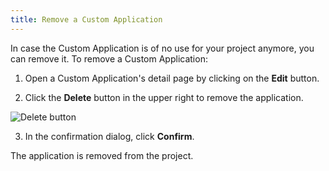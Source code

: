 ```yaml
---
title: Remove a Custom Application
---
```


In case the Custom Application is of no use for your project anymore, you can remove it. To remove a Custom Application:

1. Open a Custom Application's detail page by clicking on the **Edit** button.

2. Click the **Delete** button in the upper right to remove the application.

  ![Delete button](/images/mc-apps-removal.png)

3. In the confirmation dialog, click **Confirm**.

The application is removed from the project.
